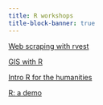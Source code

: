 ```yaml
---
title: R workshops
title-block-banner: true
---
```


:::{layout="[5, 5, 5, 5]"}

:::{.card .mb-3}

:::{.card-body2}

[Web scraping with rvest](ws_webscraping.qmd){.card-title-ws .stretched-link}

:::

:::

:::{.card .mb-3}

:::{.card-body2}

[GIS with R](ws_gis_intro.qmd){.card-title-ws .stretched-link}

:::

:::

:::{.card .mb-3}

:::{.card-body2}

[Intro R for the humanities](ws_hss_intro.qmd){.card-title-ws .stretched-link}

:::

:::

:::{.card .mb-3}

:::{.card-body2}

[R: a demo](ws_r_demo.qmd){.card-title-ws .stretched-link}

:::

:::

:::
